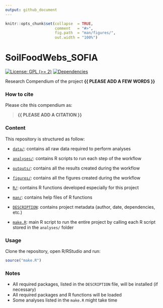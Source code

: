```yaml
---
output: github_document
---
```


<!-- README.md is generated from README.Rmd. Please edit that file -->


```r
knitr::opts_chunk$set(collapse  = TRUE,
                      comment   = "#>",
                      fig.path  = "man/figures/",
                      out.width = "100%")
```



# SoilFoodWebs_SOFIA


<!-- badges: start -->
[![License: GPL (>= 2)](https://img.shields.io/badge/License-GPL%20%28%3E%3D%202%29-blue.svg)](https://choosealicense.com/licenses/gpl-2.0/)
[![Dependencies](https://img.shields.io/badge/dependencies-2/95-green?style=flat)](#)
<!-- badges: end -->


Research Compendium of the project **{{ PLEASE ADD A FEW WORDS }}**



### How to cite

Please cite this compendium as: 

> **{{ PLEASE ADD A CITATION }}**



### Content

This repository is structured as follow:

- [`data/`](https://github.com/MikeHedde/SoilFoodWebs_SOFIA/tree/master/data):
contains all raw data required to perform analyses

- [`analyses/`](https://github.com/MikeHedde/SoilFoodWebs_SOFIA/tree/main/analyses/):
contains R scripts to run each step of the workflow

- [`outputs/`](https://github.com/MikeHedde/SoilFoodWebs_SOFIA/tree/main/outputs):
contains all the results created during the workflow

- [`figures/`](https://github.com/MikeHedde/SoilFoodWebs_SOFIA/tree/main/figures):
contains all the figures created during the workflow

- [`R/`](https://github.com/MikeHedde/SoilFoodWebs_SOFIA/tree/main/R):
contains R functions developed especially for this project

- [`man/`](https://github.com/MikeHedde/SoilFoodWebs_SOFIA/tree/main/man):
contains help files of R functions

- [`DESCRIPTION`](https://github.com/MikeHedde/SoilFoodWebs_SOFIA/tree/main/DESCRIPTION):
contains project metadata (author, date, dependencies, etc.)

- [`make.R`](https://github.com/MikeHedde/SoilFoodWebs_SOFIA/tree/main/make.R):
main R script to run the entire project by calling each R script stored in the `analyses/` folder



### Usage

Clone the repository, open R/RStudio and run:

```r
source("make.R")
```



### Notes

- All required packages, listed in the `DESCRIPTION` file, will be installed (if necessary)
- All required packages and R functions will be loaded
- Some analyses listed in the `make.R` might take time
